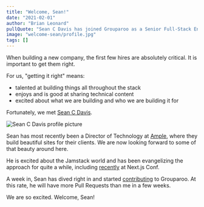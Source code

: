 ```yaml
---
title: "Welcome, Sean!"
date: "2021-02-01"
author: "Brian Leonard"
pullQuote: "Sean C Davis has joined Grouparoo as a Senior Full-Stack Engineer"
image: "welcome-sean/profile.jpg"
tags: []
---
```


When building a new company, the first few hires are absolutely critical. It is important to get them right.

For us, "getting it right" means:

- talented at building things all throughout the stack
- enjoys and is good at sharing technical content
- excited about what we are building and who we are building it for

Fortunately, we met [Sean C Davis](https://twitter.com/seancdavis29).

<Image
  centered
  alt="Sean C Davis profile picture"
  src="welcome-sean/profile.jpg"
  width={300}
  height={300}
/>

Sean has most recently been a Director of Technology at [Ample](https://www.ample.co/), where they build beautiful sites for their clients. We are now looking forward to some of that beauty around here.

He is excited about the Jamstack world and has been evangelizing the approach for quite a while, including [recently](https://nextjs.org/2020/conf/speakers/seancdavis) at Next.js Conf.

A week in, Sean has dived right in and started [contributing](https://github.com/grouparoo/grouparoo/pulls?q=is%3Apr+author%3Aseancdavis+) to Grouparoo. At this rate, he will have more Pull Requests than me in a few weeks.

We are so excited. Welcome, Sean!
